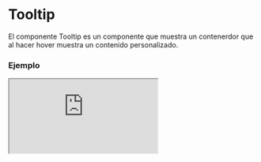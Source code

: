 
# Tooltip

El componente Tooltip es un componente que muestra un contenerdor que al hacer hover muestra un contenido personalizado.

### Ejemplo

<Iframe src="https://fenextjs-component-storybook.vercel.app/iframe.html?args=&id=tooltip-tooltip--index&viewMode=story" />

### Importacion

Para importar el componente Tooltip, se puede hacer desde fenextjs o fenextjs-component

```tsx copy
import { Tooltip, TooltipProps } from "fenextjs/cjs/component/Tooltip";
```

o

```tsx copy
import { Tooltip, TooltipProps } from "fenextjs-component/cjs/Tooltip";
```

### Parametros

| Parametro |              Tipo               | Requerido | Default  | Descripcion                                                            |
| --------- | :-----------------------------: | :-------: | :------: | :--------------------------------------------------------------------- |
| \_t       |            `string`             |    No     |          | Propiedad de internacionalización.                                     |
| children  |           `ReactNode`           |    No     |          | Contenido del componente que activa el tooltip.                        |
| tooltip   |           `ReactNode`           |    No     |          | Contenido del tooltip a mostrar.                                       |
| positionX | `"center" \| "right" \| "left"` |    No     | "center" | Posición horizontal del tooltip. Puede ser "center", "right" o "left". |
| positionY | `"center" \| "top" \| "bottom"` |    No     |  "top"   | Posición vertical del tooltip. Puede ser "center", "top" o "bottom".   |

### Storybook

Para ver el storybook del componente lo puede hacer con este [link](https://fenextjs-component-storybook.vercel.app/?path=/story/tooltip-tooltip--index)

### Usos

- Uso básico del componente Tooltip

```tsx copy
<Tooltip />
```
